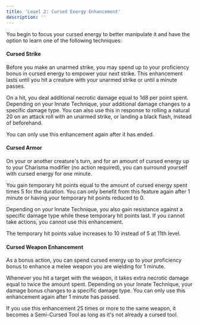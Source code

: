 ```yaml
---
title: 'Level 2: Cursed Energy Enhancement'
description: ''
---
```


You begin to focus your cursed energy to better manipulate it and have the option to learn one of the following techniques:

#### Cursed Strike
Before you make an unarmed strike, you may spend up to your proficiency bonus in cursed energy to empower your next strike. This enhancement lasts until you hit a creature with your unarmed strike or until a minute passes. 

On a hit, you deal additional necrotic damage equal to 1d8 per point spent. Depending on your Innate Technique, your additional damage changes to a specific damage type. You can also use this in response to rolling a natural 20 on an attack roll with an unarmed strike, or landing a black flash, instead of beforehand. 

You can only use this enhancement again after it has ended.

#### Cursed Armor
On your or another creature's turn, and for an amount of cursed energy up to your Charisma modifier (no action required), you can surround yourself with cursed energy for one minute. 

You gain temporary hit points equal to the amount of cursed energy spent times 5 for the duration. You can only benefit from this feature again after 1 minute or having your temporary hit points reduced to 0. 

Depending on your Innate Technique, you also gain resistance against a specific damage type while these temporary hit points last. If you cannot take actions, you cannot use this enhancement. 

The temporary hit points value increases to 10 instead of 5 at 11th level.

#### Cursed Weapon Enhancement
As a bonus action, you can spend cursed energy up to your proficiency bonus to enhance a melee weapon you are wielding for 1 minute. 

Whenever you hit a target with the weapon, it takes extra necrotic damage equal to twice the amount spent. Depending on your Innate Technique, your damage bonus changes to a specific damage type. You can only use this enhancement again after 1 minute has passed.

If you use this enhancement 25 times or more to the same weapon, it becomes a Semi-Cursed Tool as long as it's not already a cursed tool.